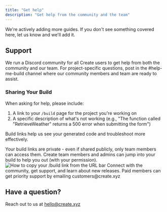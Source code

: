 ```yaml
---
title: "Get help"
description: "Get help from the community and the team"
---
```


We're actively adding more guides. If you don't see something covered here, let us know and we'll add it. 

## Support

We run a Discord community for all Create users to get help from both the community and our team. For project-specific questions, post in the #help-me-build channel where our community members and team are ready to assist.

### Sharing Your Build

When asking for help, please include:

1. A link to your `/build` page for the project you're working on
2. A specific description of what's not working (e.g., "The function called "RetrieveWeather" returns a 500 error when submitting the form")

Build links help us see your generated code and troubleshoot more effectively.

<Note>
  Your build links are private - even if shared publicly, only team members can access them. Create team members and admins can jump into your build to help you out (with your permission).
</Note>

<Frame>
  <img src="/images/build-link.png" alt="How to copy your /build link from the URL bar" />
</Frame>

<CardGroup>
  <Card title="Join Create on Discord" href="https://create.xyz/discord" icon="discord">
    Connect with the community, get support, and learn about new releases.
  </Card>
  <Card title="Priority Support" href="mailto:customers@create.xyz" icon="envelope">
    Paid members can get priority support by emailing customers@create.xyz
  </Card>
</CardGroup>

## Have a question?

Reach out to us at [hello@create.xyz](mailto:hello@create.xyz)
